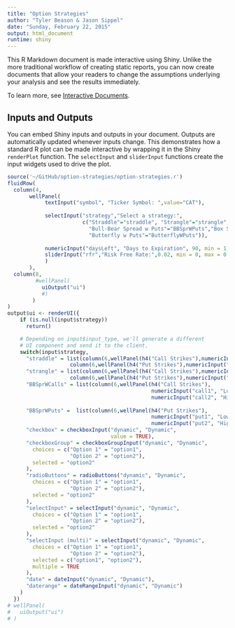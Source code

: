 ```yaml
---
title: "Option Strategies"
author: "Tyler Beason & Jason Sippel"
date: "Sunday, February 22, 2015"
output: html_document
runtime: shiny
---
```


This R Markdown document is made interactive using Shiny. Unlike the more traditional workflow of creating static reports, you can now create documents that allow your readers to change the assumptions underlying your analysis and see the results immediately. 

To learn more, see [Interactive Documents](http://rmarkdown.rstudio.com/authoring_shiny.html).

## Inputs and Outputs

You can embed Shiny inputs and outputs in your document. Outputs are automatically updated whenever inputs change.  This demonstrates how a standard R plot can be made interactive by wrapping it in the Shiny `renderPlot` function. The `selectInput` and `sliderInput` functions create the input widgets used to drive the plot.

```r
source('~/GitHub/option-strategies/option-strategies.r')
fluidRow(
  column(4,
       wellPanel(
            textInput("symbol", "Ticker Symbol: ",value="CAT"),
            
            selectInput("strategy","Select a strategy:",
                        c("Straddle"="straddle", "Strangle"="strangle","Bull-Bear Spread w Calls"="BBSprWCalls",
                          "Bull-Bear Spread w Puts"="BBSprWPuts","Box Spread"="box","Butterfly w Calls"="ButterflyWCalls",
                          "Butterfly w Puts"="ButterflyWPuts")),
            
            numericInput("daysLeft", "Days to Expiration", 90, min = 1, max = 500, step = 1),
            sliderInput("rfr","Risk Free Rate:",0.02, min = 0, max = 0.2, step = 0.001)
            )
       ),
  column(8,
         #wellPanel(
           uiOutput("ui")
           #)
        )
)
output$ui <- renderUI({
    if (is.null(input$strategy))
      return()

    # Depending on input$input_type, we'll generate a different
    # UI component and send it to the client.
    switch(input$strategy,
      "straddle" = list(column(6,wellPanel(h4("Call Strikes"),numericInput("call1", "Call Number 1:", 90, min = 1, step = 1))),
                    column(6,wellPanel(h4("Put Strikes"),numericInput("put1", "Put Number 1:", 90, min = 1, step = 1)))),
      "strangle" = list(column(6,wellPanel(h4("Call Strikes"),numericInput("call1", "Call Number 1:", 90, min = 1, step = 1))),
                    column(6,wellPanel(h4("Put Strikes"),numericInput("put1", "Put Number 1:", 80, min = 1, step = 1)))),
      "BBSprWCalls" = list(column(6,wellPanel(h4("Call Strikes"),
                                              numericInput("call1", "Lower Call:", 90, min = 1, step = 1),
                                              numericInput("call2", "Higher Call:", 100, min = 1, step = 1)))),
      
      "BBSprWPuts" =  list(column(6,wellPanel(h4("Put Strikes"),
                                              numericInput("put1", "Lower Put:", 90, min = 1, step = 1),
                                              numericInput("put2", "Higher Put:", 100, min = 1, step = 1)))),
      "checkbox" = checkboxInput("dynamic", "Dynamic",
                                 value = TRUE),
      "checkboxGroup" = checkboxGroupInput("dynamic", "Dynamic",
        choices = c("Option 1" = "option1",
                    "Option 2" = "option2"),
        selected = "option2"
      ),
      "radioButtons" = radioButtons("dynamic", "Dynamic",
        choices = c("Option 1" = "option1",
                    "Option 2" = "option2"),
        selected = "option2"
      ),
      "selectInput" = selectInput("dynamic", "Dynamic",
        choices = c("Option 1" = "option1",
                    "Option 2" = "option2"),
        selected = "option2"
      ),
      "selectInput (multi)" = selectInput("dynamic", "Dynamic",
        choices = c("Option 1" = "option1",
                    "Option 2" = "option2"),
        selected = c("option1", "option2"),
        multiple = TRUE
      ),
      "date" = dateInput("dynamic", "Dynamic"),
      "daterange" = dateRangeInput("dynamic", "Dynamic")
    )
  })
# wellPanel(
#   uiOutput("ui")
# )
```





